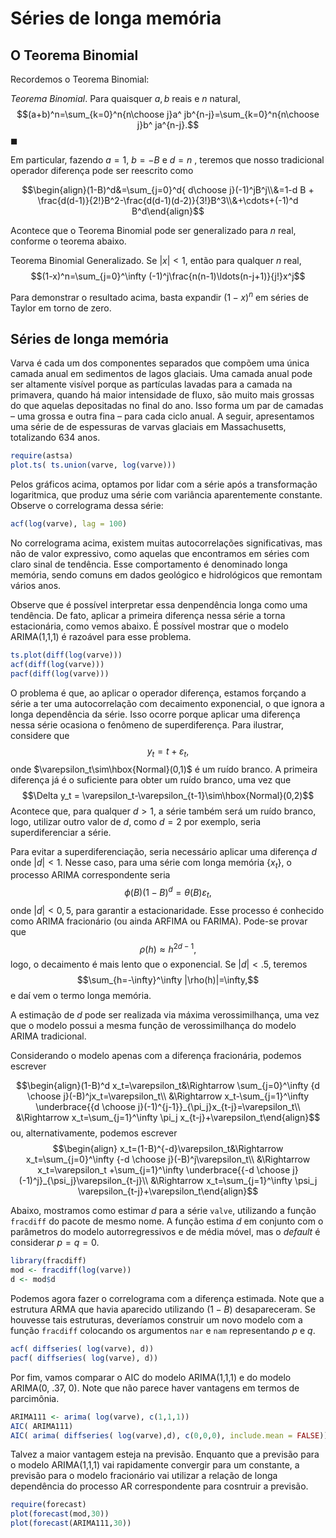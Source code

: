 # Séries de longa memória


## O Teorema Binomial

Recordemos o Teorema Binomial:

:::{#thm-}
*Teorema Binomial*. Para quaisquer $a,b$ reais e $n$ natural,
$$(a+b)^n=\sum_{k=0}^n{n\choose j}a^ jb^{n-j}=\sum_{k=0}^n{n\choose j}b^ ja^{n-j}.$$
$\blacksquare$
:::

Em particular, fazendo $a=1$, $b=-B$ e $d=n$ , teremos que nosso tradicional operador diferença pode ser reescrito como

$$\begin{align}(1-B)^d&=\sum_{j=0}^d{
d\choose j}(-1)^jB^j\\&=1-d B + \frac{d(d-1)}{2!}B^2-\frac{d(d-1)(d-2)}{3!}B^3\\&+\cdots+(-1)^d B^d\end{align}$$

Acontece que o Teorema Binomial pode ser generalizado para $n$ real, conforme o teorema abaixo.

:::{#thm-}
Teorema Binomial Generalizado. Se $|x|<1$, então para qualquer $n$ real,
$$(1-x)^n=\sum_{j=0}^\infty (-1)^j\frac{n(n-1)\ldots(n-j+1)}{j!}x^j$$
:::

Para demonstrar o resultado acima, basta expandir $(1-x)^n$ em séries de Taylor em torno de zero. 

## Séries de longa memória

Varva é cada um dos componentes separados que compõem uma única camada anual em sedimentos de lagos glaciais. Uma camada anual pode ser altamente visível porque as partículas lavadas para a camada na primavera, quando há maior intensidade de fluxo, são muito mais grossas do que aquelas depositadas no final do ano. Isso forma um par de camadas – uma grossa e outra fina – para cada ciclo anual.
A seguir, apresentamos uma série de de espessuras de varvas glaciais em Massachusetts, totalizando 634 anos.


```r
require(astsa)
plot.ts( ts.union(varve, log(varve)))
```

Pelos gráficos acima, optamos por lidar com a série após a transformação logaritmica, que produz uma série com variância aparentemente constante. Observe o correlograma dessa série:

```r
acf(log(varve), lag = 100)
```

No correlograma acima, existem muitas autocorrelações significativas, mas não de valor expressivo, como aquelas que encontramos em séries com claro sinal de tendência. Esse comportamento é denominado longa memória, sendo comuns em dados geológico e hidrológicos que remontam vários anos.

Observe que é possível interpretar essa denpendência longa como uma tendência. De fato, aplicar a primeira diferença nessa série a torna estacionária, como vemos abaixo. É possível mostrar que o modelo ARIMA(1,1,1) é razoável para esse problema.

```r
ts.plot(diff(log(varve)))
acf(diff(log(varve)))
pacf(diff(log(varve)))

```

O problema é que, ao aplicar o operador diferença, estamos forçando a série a ter uma autocorrelação com decaimento exponencial, o que ignora a longa dependência da série. Isso ocorre porque aplicar uma diferença nessa série ocasiona o fenômeno de superdiferença. Para ilustrar, considere que
$$y_t= t+\varepsilon_t,$$
onde $\varepsilon_t\sim\hbox{Normal}(0,1)$ é um ruído branco. A primeira diferença já é o suficiente para obter um ruído branco, uma vez que 
$$\Delta y_t = \varepsilon_t-\varepsilon_{t-1}\sim\hbox{Normal}(0,2)$$
Acontece que, para qualquer $d>1$, a série também será um ruído branco, logo, utilizar outro valor de $d$, como $d=2$ por exemplo, seria superdiferenciar a série.

Para evitar a superdiferenciação, seria necessário aplicar uma diferença $d$ onde $|d|<1$. Nesse caso, para uma série com longa memória $\{x_t\}$, o processo ARIMA correspondente seria
$$\phi(B)(1-B)^d=\theta(B)\varepsilon_t,$$
onde $|d|<0,5$, para garantir a estacionaridade. Esse processo é conhecido como ARIMA fracionário (ou ainda ARFIMA ou FARIMA). Pode-se provar que
$$\rho(h)\approx h^{2d-1},$$
logo, o decaimento é mais lento que o exponencial. Se $|d|<.5$, teremos
$$\sum_{h=-\infty}^\infty |\rho(h)|=\infty,$$
e daí vem o termo longa memória. 

A estimação de $d$ pode ser realizada via máxima verossimilhança, uma vez que o modelo possui a mesma função de verossimilhança do modelo ARIMA tradicional. 

Considerando o modelo apenas com a diferença fracionária, podemos escrever

$$\begin{align}(1-B)^d x_t=\varepsilon_t&\Rightarrow \sum_{j=0}^\infty {d \choose j}(-B)^jx_t=\varepsilon_t\\ &\Rightarrow x_t-\sum_{j=1}^\infty \underbrace{{d \choose j}(-1)^{j-1}}_{\pi_j}x_{t-j}=\varepsilon_t\\
&\Rightarrow x_t=\sum_{j=1}^\infty \pi_j x_{t-j}+\varepsilon_t\end{align}$$
ou, alternativamente, podemos escrever
$$\begin{align} x_t=(1-B)^{-d}\varepsilon_t&\Rightarrow x_t=\sum_{j=0}^\infty {-d \choose j}(-B)^j\varepsilon_t\\ &\Rightarrow x_t=\varepsilon_t +\sum_{j=1}^\infty \underbrace{{-d \choose j}(-1)^j}_{\psi_j}\varepsilon_{t-j}\\
&\Rightarrow x_t=\sum_{j=1}^\infty \psi_j \varepsilon_{t-j}+\varepsilon_t\end{align}$$

Abaixo, mostramos como estimar $d$ para a série `valve`, utilizando a função `fracdiff` do pacote de mesmo nome. A função estima $d$ em conjunto com o parâmetros do modelo autorregressivos e de média móvel, mas o *default* é considerar $p=q=0$.


```r
library(fracdiff)
mod <- fracdiff(log(varve))
d <- mod$d
```

Podemos agora fazer o correlograma com a diferença estimada. Note que a estrutura ARMA que havia aparecido utilizando $(1-B)$ desapareceram. Se houvesse tais estruturas, deveríamos construir um novo modelo com a função `fracdiff` 
colocando os argumentos `nar` e `nam` representando $p$ e $q$.

```r
acf( diffseries( log(varve), d))
pacf( diffseries( log(varve), d))
```


Por fim, vamos comparar o AIC do modelo ARIMA(1,1,1) e do modelo ARIMA(0, .37, 0). Note que não parece haver vantagens em termos de parcimônia.

```r
ARIMA111 <- arima( log(varve), c(1,1,1))
AIC( ARIMA111)
AIC( arima( diffseries( log(varve),d), c(0,0,0), include.mean = FALSE))
```
Talvez a maior vantagem esteja na previsão. Enquanto que a previsão para o modelo ARIMA(1,1,1) vai rapidamente convergir para um constante, a previsão para o modelo fracionário vai utilizar a relação de longa dependência do processo AR correspondente para cosntruir a previsão.

```r
require(forecast)
plot(forecast(mod,30))
plot(forecast(ARIMA111,30))
```